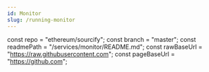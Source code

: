 ```yaml
---
id: Monitor
slug: /running-monitor
---
```


const repo = "ethereum/sourcify";
const branch = "master";
const readmePath = "/services/monitor/README.md";
const rawBaseUrl = "https://raw.githubusercontent.com";
const pageBaseUrl = "https://github.com";

<EmbedReadme repo={repo} branch={branch} readmePath={readmePath} rawBaseUrl={rawBaseUrl} pageBaseUrl={pageBaseUrl}/>